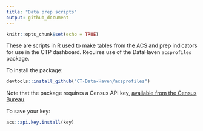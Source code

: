 ```yaml
---
title: "Data prep scripts"
output: github_document
---
```


```r
knitr::opts_chunk$set(echo = TRUE)
```

These are scripts in R used to make tables from the ACS and prep indicators for use in the CTP dashboard. Requires use of the DataHaven `acsprofiles` package.

To install the package: 

```r
devtools::install_github("CT-Data-Haven/acsprofiles")
```

Note that the package requires a Census API key, [available from the Census Bureau](http://api.census.gov/data/key_signup.html).

To save your key:

```r
acs::api.key.install(key)
```



